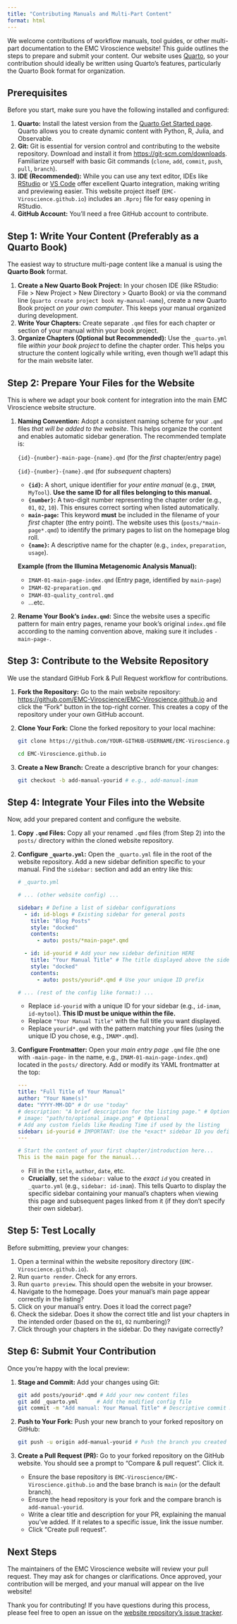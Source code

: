 ```yaml
---
title: "Contributing Manuals and Multi-Part Content"
format: html
---
```


We welcome contributions of workflow manuals, tool guides, or other multi-part documentation to the EMC Viroscience website! This guide outlines the steps to prepare and submit your content. Our website uses [Quarto](https://quarto.org/), so your contribution should ideally be written using Quarto's features, particularly the Quarto Book format for organization.

## Prerequisites

Before you start, make sure you have the following installed and configured:

1.  **Quarto:** Install the latest version from the [Quarto Get Started page](https://quarto.org/docs/get-started/){target="_blank"}. Quarto allows you to create dynamic content with Python, R, Julia, and Observable.
2.  **Git:** Git is essential for version control and contributing to the website repository. Download and install it from [https://git-scm.com/downloads](https://git-scm.com/downloads){target="_blank"}. Familiarize yourself with basic Git commands (`clone`, `add`, `commit`, `push`, `pull`, `branch`).
3.  **IDE (Recommended):** While you can use any text editor, IDEs like [RStudio](https://posit.co/download/rstudio-desktop/){target="_blank"} or [VS Code](https://code.visualstudio.com/){target="_blank"} offer excellent Quarto integration, making writing and previewing easier. This website project itself (`EMC-Viroscience.github.io`) includes an `.Rproj` file for easy opening in RStudio.
4.  **GitHub Account:** You'll need a free GitHub account to contribute.

## Step 1: Write Your Content (Preferably as a Quarto Book)

The easiest way to structure multi-page content like a manual is using the **Quarto Book** format.

1.  **Create a New Quarto Book Project:** In your chosen IDE (like RStudio: File > New Project > New Directory > Quarto Book) or via the command line (`quarto create project book my-manual-name`), create a new Quarto Book project *on your own computer*. This keeps your manual organized during development.
2.  **Write Your Chapters:** Create separate `.qmd` files for each chapter or section of your manual within your book project.
3.  **Organize Chapters (Optional but Recommended):** Use the `_quarto.yml` file *within your book project* to define the chapter order. This helps you structure the content logically while writing, even though we'll adapt this for the main website later.

## Step 2: Prepare Your Files for the Website

This is where we adapt your book content for integration into the main EMC Viroscience website structure.

1.  **Naming Convention:** Adopt a consistent naming scheme for your `.qmd` files *that will be added to the website*. This helps organize the content and enables automatic sidebar generation. The recommended template is:

    `{id}-{number}-main-page-{name}.qmd` (for the *first* chapter/entry page)
    
    `{id}-{number}-{name}.qmd` (for *subsequent* chapters)

    *   **`{id}`:** A short, unique identifier for *your entire manual* (e.g., `IMAM`, `MyTool`). **Use the same ID for all files belonging to this manual.**
    *   **`{number}`:** A two-digit number representing the chapter order (e.g., `01`, `02`, `10`). This ensures correct sorting when listed automatically.
    *   **`main-page`:** This keyword **must** be included in the filename of your *first* chapter (the entry point). The website uses this (`posts/*main-page*.qmd`) to identify the primary pages to list on the homepage blog roll.
    *   **`{name}`:** A descriptive name for the chapter (e.g., `index`, `preparation`, `usage`).

    **Example (from the Illumina Metagenomic Analysis Manual):**

    *   `IMAM-01-main-page-index.qmd` (Entry page, identified by `main-page`)
    *   `IMAM-02-preparation.qmd`
    *   `IMAM-03-quality_control.qmd`
    *   ...etc.

2.  **Rename Your Book's `index.qmd`:** Since the website uses a specific pattern for main entry pages, rename your book's original `index.qmd` file according to the naming convention above, making sure it includes `-main-page-`.

## Step 3: Contribute to the Website Repository

We use the standard GitHub Fork & Pull Request workflow for contributions.

1.  **Fork the Repository:** Go to the main website repository: [https://github.com/EMC-Viroscience/EMC-Viroscience.github.io](https://github.com/EMC-Viroscience/EMC-Viroscience.github.io) and click the "Fork" button in the top-right corner. This creates a copy of the repository under your own GitHub account.
2.  **Clone Your Fork:** Clone the forked repository to your local machine:
    ```bash
    git clone https://github.com/YOUR-GITHUB-USERNAME/EMC-Viroscience.github.io.git
    
    cd EMC-Viroscience.github.io
    ```
3.  **Create a New Branch:** Create a descriptive branch for your changes:

    ```bash
    git checkout -b add-manual-yourid # e.g., add-manual-imam
    ```

## Step 4: Integrate Your Files into the Website

Now, add your prepared content and configure the website.

1.  **Copy `.qmd` Files:** Copy all your renamed `.qmd` files (from Step 2) into the `posts/` directory within the cloned website repository.
2.  **Configure `_quarto.yml`:** Open the `_quarto.yml` file in the root of the website repository. Add a new sidebar definition specific to your manual. Find the `sidebar:` section and add an entry like this:

    ```yaml
    # _quarto.yml

    # ... (other website config) ...

    sidebar: # Define a list of sidebar configurations
      - id: id-blogs # Existing sidebar for general posts
        title: "Blog Posts"
        style: "docked"
        contents:
          - auto: posts/*main-page*.qmd

      - id: id-yourid # Add your new sidebar definition HERE
        title: "Your Manual Title" # The title displayed above the sidebar
        style: "docked"
        contents:
          - auto: posts/yourid*.qmd # Use your unique ID prefix

    # ... (rest of the config like format:) ...
    ```
    *   Replace `id-yourid` with a unique ID for your sidebar (e.g., `id-imam`, `id-mytool`). **This ID must be unique within the file.**
    *   Replace `"Your Manual Title"` with the full title you want displayed.
    *   Replace `yourid*.qmd` with the pattern matching your files (using the unique ID you chose, e.g., `IMAM*.qmd`).

3.  **Configure Frontmatter:** Open your *main entry page* `.qmd` file (the one with `-main-page-` in the name, e.g., `IMAM-01-main-page-index.qmd`) located in the `posts/` directory. Add or modify its YAML frontmatter at the top:

    ```yaml
    ---
    title: "Full Title of Your Manual"
    author: "Your Name(s)"
    date: "YYYY-MM-DD" # Or use "today"
    # description: "A brief description for the listing page." # Optional
    # image: "path/to/optional_image.png" # Optional
    # Add any custom fields like Reading Time if used by the listing
    sidebar: id-yourid # IMPORTANT: Use the *exact* sidebar ID you defined in _quarto.yml
    ---

    # Start the content of your first chapter/introduction here...
    This is the main page for the manual...
    ```
    *   Fill in the `title`, `author`, `date`, etc.
    *   **Crucially**, set the `sidebar:` value to the *exact `id`* you created in `_quarto.yml` (e.g., `sidebar: id-imam`). This tells Quarto to display the specific sidebar containing your manual's chapters when viewing this page and subsequent pages linked from it (if they don't specify their own sidebar).
    
## Step 5: Test Locally

Before submitting, preview your changes:

1.  Open a terminal within the website repository directory (`EMC-Viroscience.github.io`).
2.  Run `quarto render`. Check for any errors.
3.  Run `quarto preview`. This should open the website in your browser.
4.  Navigate to the homepage. Does your manual's main page appear correctly in the listing?
5.  Click on your manual's entry. Does it load the correct page?
6.  Check the sidebar. Does it show the correct title and list your chapters in the intended order (based on the `01`, `02` numbering)?
7.  Click through your chapters in the sidebar. Do they navigate correctly?

## Step 6: Submit Your Contribution

Once you're happy with the local preview:

1.  **Stage and Commit:** Add your changes using Git:

    ```bash
    git add posts/yourid*.qmd # Add your new content files
    git add _quarto.yml      # Add the modified config file
    git commit -m "Add manual: Your Manual Title" # Descriptive commit message
    ```
2.  **Push to Your Fork:** Push your new branch to your forked repository on GitHub:

    ```bash
    git push -u origin add-manual-yourid # Push the branch you created
    ```
3.  **Create a Pull Request (PR):** Go to your forked repository on the GitHub website. You should see a prompt to "Compare & pull request". Click it.
    *   Ensure the base repository is `EMC-Viroscience/EMC-Viroscience.github.io` and the base branch is `main` (or the default branch).
    *   Ensure the head repository is your fork and the compare branch is `add-manual-yourid`.
    *   Write a clear title and description for your PR, explaining the manual you've added. If it relates to a specific issue, link the issue number.
    *   Click "Create pull request".

## Next Steps

The maintainers of the EMC Viroscience website will review your pull request. They may ask for changes or clarifications. Once approved, your contribution will be merged, and your manual will appear on the live website!

Thank you for contributing! If you have questions during this process, please feel free to open an issue on the [website repository's issue tracker](https://github.com/EMC-Viroscience/EMC-Viroscience.github.io/issues).